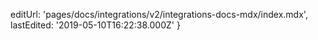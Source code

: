 
  editUrl: 'pages/docs/integrations/v2/integrations-docs-mdx/index.mdx',
  lastEdited: '2019-05-10T16:22:38.000Z'
}

<Introduction />
<GettingStarted />
<Examples />
<HtmSupport />
<CreatingUserInterfaces />
<ComponentCatalog />
<UsingTheMetadataStore />
<ProjectLevelAPIs />
<UnderstandingUiHooks />
<BuildingOAuthApps />
